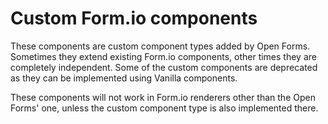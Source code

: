
<Meta title="Form.io components / Custom / Docs" />

# Custom Form.io components

These components are custom component types added by Open Forms. Sometimes they extend existing
Form.io components, other times they are completely independent. Some of the custom components are
deprecated as they can be implemented using Vanilla components.

These components will not work in Form.io renderers other than the Open Forms' one, unless the
custom component type is also implemented there.
